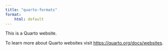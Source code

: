 ```yaml
---
title: "quarto-formats"
format: 
    html: default
---
```


This is a Quarto website.

To learn more about Quarto websites visit <https://quarto.org/docs/websites>.
